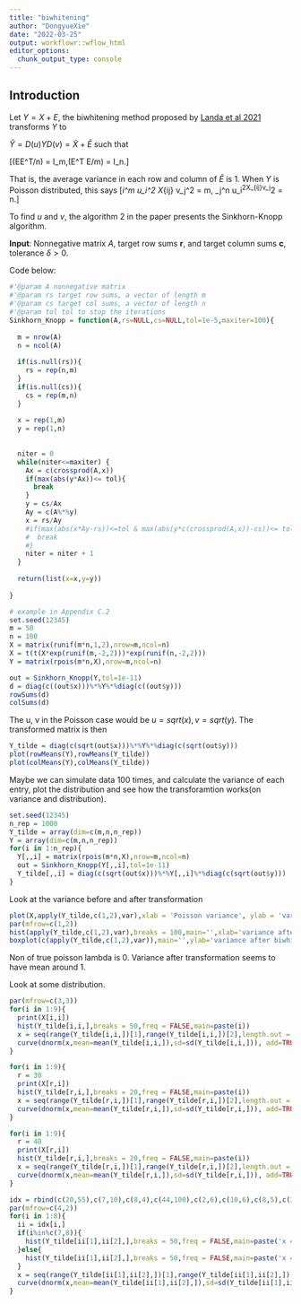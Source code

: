 ```yaml
---
title: "biwhitening"
author: "DongyueXie"
date: "2022-03-25"
output: workflowr::wflow_html
editor_options:
  chunk_output_type: console
---
```


## Introduction

Let $Y = X + E$, the biwhitening method proposed by [Landa et al 2021](https://arxiv.org/abs/2103.13840) transforms $Y$ to 

$\tilde Y = D(u) Y D(v) = \tilde X + \tilde E$ such that 

\[\mathbb{E}(\tilde E\tilde E^T/n) = I_m,\mathbb{E}(\tilde E^T \tilde E/m) = I_n.\]

That is, the average variance in each row and column of $\tilde E$ is 1. When $Y$ is Poisson distributed, this says 
\[\sum_i^m u_i^2 X_{ij} v_j^2 = m, \sum_j^n u_i^2X_{ij}v_j^2 = n.\]

To find $u$ and $v$, the algorithm 2 in the paper presents the Sinkhorn-Knopp algorithm.

**Input**: Nonnegative matrix $A$, target row sums $\boldsymbol r$, and target column sums $\boldsymbol c$, tolerance $\delta>0$.

\begin{itermize}

\item[1] Initialize: $x=1_m$, and $y = 1_n$, $\tau = 0$.

\item[2] While not converged: y_j = c_j/(\sum_iA_{ij}x_i); x_i = r_i/(\sum_j A_{ij}y_j)

\end{itermize}

Code below:


```r
#'@param A nonnegative matrix
#'@param rs target row sums, a vector of length m
#'@param cs target col sums, a vector of length n
#'@param tol tol to stop the iterations
Sinkhorn_Knopp = function(A,rs=NULL,cs=NULL,tol=1e-5,maxiter=100){
  
  m = nrow(A)
  n = ncol(A)
  
  if(is.null(rs)){
    rs = rep(n,m)
  }
  if(is.null(cs)){
    cs = rep(m,n)
  }
  
  x = rep(1,m)
  y = rep(1,n)
  
  
  niter = 0
  while(niter<=maxiter) {
    Ax = c(crossprod(A,x))
    if(max(abs(y*Ax))<= tol){
      break
    }
    y = cs/Ax
    Ay = c(A%*%y)
    x = rs/Ay
    #if(max(abs(x*Ay-rs))<=tol & max(abs(y*c(crossprod(A,x))-cs))<= tol){
    #  break
    #}
    niter = niter + 1
  }
  
  return(list(x=x,y=y))
  
}
```


```r
# example in Appendix C.2
set.seed(12345)
m = 50
n = 100
X = matrix(runif(m*n,1,2),nrow=m,ncol=n)
X = t(t(X*exp(runif(m,-2,2)))*exp(runif(n,-2,2)))
Y = matrix(rpois(m*n,X),nrow=m,ncol=n)

out = Sinkhorn_Knopp(Y,tol=1e-11)
d = diag(c((out$x)))%*%Y%*%diag(c((out$y)))
rowSums(d)
colSums(d)
```

The u, v in the Poisson case would be $u = sqrt(x), v = sqrt(y)$. The transformed matrix is then

```r
Y_tilde = diag(c(sqrt(out$x)))%*%Y%*%diag(c(sqrt(out$y)))
plot(rowMeans(Y),rowMeans(Y_tilde))
plot(colMeans(Y),colMeans(Y_tilde))
```

Maybe we can simulate data 100 times, and calculate the variance of each entry, plot the distribution and see how the transforamtion works(on variance and distribution).

```r
set.seed(12345)
n_rep = 1000
Y_tilde = array(dim=c(m,n,n_rep))
Y = array(dim=c(m,n,n_rep))
for(i in 1:n_rep){
  Y[,,i] = matrix(rpois(m*n,X),nrow=m,ncol=n)
  out = Sinkhorn_Knopp(Y[,,i],tol=1e-11)
  Y_tilde[,,i] = diag(c(sqrt(out$x)))%*%Y[,,i]%*%diag(c(sqrt(out$y)))
}
```

Look at the variance before and after transformation

```r
plot(X,apply(Y_tilde,c(1,2),var),xlab = 'Poisson variance', ylab = 'variance after biwhitening',pch='.',cex=1,col='grey60')
par(mfrow=c(1,2))
hist(apply(Y_tilde,c(1,2),var),breaks = 100,main='',xlab='variance after biwhitening')
boxplot(c(apply(Y_tilde,c(1,2),var)),main='',ylab='variance after biwhitening')
```

Non of true poisson lambda is 0. Variance after transformation seems to have mean around 1.

Look at some distribution.

```r
par(mfrow=c(3,3))
for(i in 1:9){
  print(X[i,i])
  hist(Y_tilde[i,i,],breaks = 50,freq = FALSE,main=paste(i))
  x = seq(range(Y_tilde[i,i,])[1],range(Y_tilde[i,i,])[2],length.out = 100)
  curve(dnorm(x,mean=mean(Y_tilde[i,i,]),sd=sd(Y_tilde[i,i,])), add=TRUE)
}

for(i in 1:9){
  r = 30
  print(X[r,i])
  hist(Y_tilde[r,i,],breaks = 20,freq = FALSE,main=paste(i))
  x = seq(range(Y_tilde[r,i,])[1],range(Y_tilde[r,i,])[2],length.out = 100)
  curve(dnorm(x,mean=mean(Y_tilde[r,i,]),sd=sd(Y_tilde[r,i,])), add=TRUE)
}

for(i in 1:9){
  r = 40
  print(X[r,i])
  hist(Y_tilde[r,i,],breaks = 20,freq = FALSE,main=paste(i))
  x = seq(range(Y_tilde[r,i,])[1],range(Y_tilde[r,i,])[2],length.out = 100)
  curve(dnorm(x,mean=mean(Y_tilde[r,i,]),sd=sd(Y_tilde[r,i,])), add=TRUE)
}
```



```r
idx = rbind(c(20,55),c(7,10),c(8,4),c(44,100),c(2,6),c(10,6),c(8,5),c(39,71))
par(mfrow=c(4,2))
for(i in 1:8){
  ii = idx[i,]
  if(i%in%c(7,8)){
    hist(Y_tilde[ii[1],ii[2],],breaks = 50,freq = FALSE,main=paste('x =',round(X[ii[1],ii[2]],2)),xlab=expression(tilde(y)))
  }else{
    hist(Y_tilde[ii[1],ii[2],],breaks = 50,freq = FALSE,main=paste('x =',round(X[ii[1],ii[2]],2)),xlab='')
  }
  x = seq(range(Y_tilde[ii[1],ii[2],])[1],range(Y_tilde[ii[1],ii[2],])[2],length.out = 100)
  curve(dnorm(x,mean=mean(Y_tilde[ii[1],ii[2],]),sd=sd(Y_tilde[ii[1],ii[2],])), add=TRUE)
}
```



